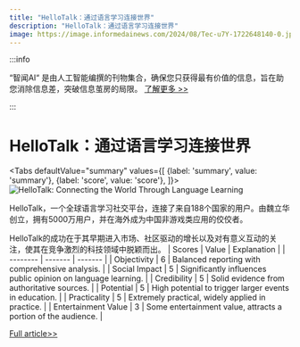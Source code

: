 ```yaml
---
title: "HelloTalk：通过语言学习连接世界"
description: "HelloTalk：通过语言学习连接世界"
image: https://image.informedainews.com/2024/08/Tec-u7Y-1722648140-0.jpg
---
```



:::info

“智闻AI“ 是由人工智能编撰的刊物集合，确保您只获得最有价值的信息，旨在助您消除信息差，突破信息茧房的局限。  [了解更多 >>](/)

:::

# HelloTalk：通过语言学习连接世界


<Tabs
	defaultValue="summary"
	values={[
	{label: 'summary', value: 'summary'},
	{label: 'score', value: 'score'},
]}>
<TabItem value="summary">
<img
  src="https://image.informedainews.com/2024/08/Tec-u7Y-1722648140-0.jpg"
  alt="HelloTalk: Connecting the World Through Language Learning"
/>



HelloTalk，一个全球语言学习社交平台，连接了来自188个国家的用户。由魏立华创立，拥有5000万用户，并在海外成为中国非游戏类应用的佼佼者。

HelloTalk的成功在于其早期进入市场、社区驱动的增长以及对有意义互动的关注，使其在竞争激烈的科技领域中脱颖而出。
</TabItem>
<TabItem value="score">
	| Scores     | Value   | Explanation |
	| -------- | ------- | ------- |
	| Objectivity  | 6    | Balanced reporting with comprehensive analysis.    |
	| Social Impact | 5     | Significantly influences public opinion on language learning.    |
	| Credibility    | 5    | Solid evidence from authoritative sources.    |
	| Potential    | 5    | High potential to trigger larger events in education.    |
	| Practicality    | 5    | Extremely practical, widely applied in practice.    |
	| Entertainment Value    | 3    | Some entertainment value, attracts a portion of the audience.    |
</TabItem>
</Tabs>

[Full article>>](https://www.woshipm.com/chuangye/6092731.html)
